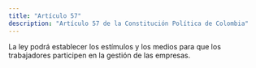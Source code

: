 ```yaml
---
title: "Artículo 57"
description: "Artículo 57 de la Constitución Política de Colombia"
---
```

La ley podrá establecer los estímulos y los medios para que los trabajadores participen en la gestión de las empresas.